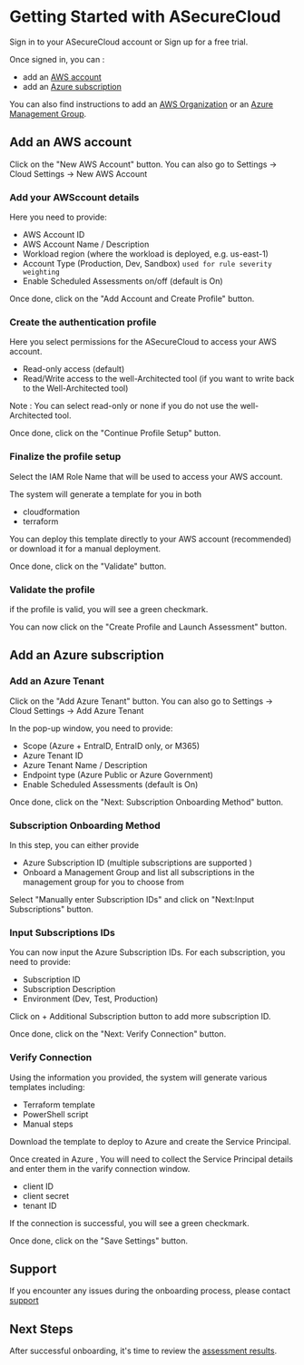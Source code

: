 # Getting Started with ASecureCloud

Sign in to your ASecureCloud account or Sign up for a free trial.

Once signed in, you can :

- add an [AWS account](#add-an-aws-account)
- add an [Azure subscription](#add-an-azure-subscription)

You can also find instructions to add an [AWS Organization](gettingStarted/awsOrganizations) or an [Azure Management Group](gettingStarted/azureManagementGroups).

## Add an AWS account

Click on the "New AWS Account" button. You can also go to Settings -> Cloud Settings -> New AWS Account

### Add your AWSccount details
Here you need to provide:

- AWS Account ID
- AWS Account Name / Description
- Workload region (where the workload is deployed, e.g. us-east-1)
- Account Type (Production, Dev, Sandbox)   `used for rule severity weighting`
- Enable Scheduled Assessments on/off (default is On)

Once done, click on the "Add Account and Create Profile" button.


### Create the authentication profile

Here you select permissions for the ASecureCloud to access your AWS account.

- Read-only access (default)
- Read/Write access to the well-Architected tool (if you want to write back to the Well-Architected tool)

Note : You can select read-only or none if you do not use the well-Architected tool.

Once done, click on the "Continue Profile Setup" button.
  

### Finalize the profile setup

Select the IAM Role Name that will be used to access your AWS account.

The system will generate a template for you in both 
- cloudformation
- terraform

You can deploy this template directly to your AWS account (recommended) or download it for a manual deployment.

Once done, click on the "Validate" button.

### Validate the profile

if the profile is valid, you will see a green checkmark.

You can now click on the "Create Profile and Launch Assessment" button.





## Add an Azure subscription

### Add an Azure Tenant

Click on the "Add Azure Tenant" button. You can also go to Settings -> Cloud Settings -> Add Azure Tenant

In the pop-up window, you need to provide:

- Scope (Azure + EntraID, EntraID only, or M365)
- Azure Tenant ID
- Azure Tenant Name / Description
- Endpoint type (Azure Public or Azure Government)
- Enable Scheduled Assessments (default is On)

Once done, click on the "Next: Subscription Onboarding Method" button.

### Subscription Onboarding Method

In this step, you can either provide 

- Azure Subscription ID (multiple subscriptions are supported )
- Onboard a Management Group and list all subscriptions in the management group for you to choose from

Select "Manually enter Subscription IDs" and click on "Next:Input Subscriptions" button.


### Input Subscriptions IDs

You can now input the Azure Subscription IDs. For each subscription, you need to provide:

- Subscription ID
- Subscription Description
- Environment (Dev, Test, Production)

Click on + Additional Subscription button to add more subscription ID.

Once done, click on the "Next: Verify Connection" button.

### Verify Connection

Using the information you provided, the system will generate various templates including:

- Terraform template
- PowerShell script
- Manual steps

Download the template to deploy to Azure and create the Service Principal.

Once created in Azure , You will need to collect the Service Principal details and enter them in the varify connection window.

- client ID
- client secret
- tenant ID

If the connection is successful, you will see a green checkmark.

Once done, click on the "Save Settings" button.

## Support

If you encounter any issues during the onboarding process, please contact [support](mailto:support@asecurecloud.com)


## Next Steps

After successful onboarding, it's time to review the [assessment results](/cloudassessment).